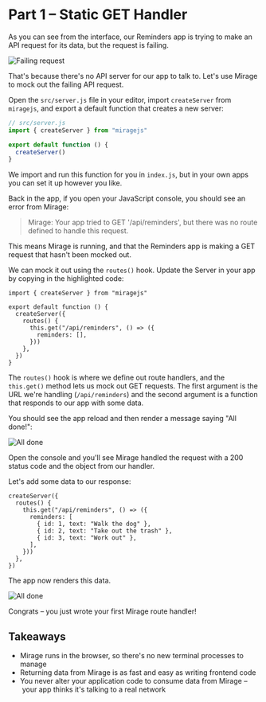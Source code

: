 # Part 1 – Static GET Handler

As you can see from the interface, our Reminders app is trying to make an API request for its data, but the request is failing.

![Failing request](../../assets/images/tutorial/part-1-failing.png)

That's because there's no API server for our app to talk to. Let's use Mirage to mock out the failing API request.

Open the `src/server.js` file in your editor, import `createServer` from `miragejs`, and export a default function that creates a new server:

```js
// src/server.js
import { createServer } from "miragejs"

export default function () {
  createServer()
}
```

We import and run this function for you in `index.js`, but in your own apps you can set it up however you like.

Back in the app, if you open your JavaScript console, you should see an error from Mirage:

> Mirage: Your app tried to GET '/api/reminders', but there was no route defined to handle this request.

This means Mirage is running, and that the Reminders app is making a GET request that hasn't been mocked out.

We can mock it out using the `routes()` hook. Update the Server in your app by copying in the highlighted code:

```js{4-10}
import { createServer } from "miragejs"

export default function () {
  createServer({
    routes() {
      this.get("/api/reminders", () => ({
        reminders: [],
      }))
    },
  })
}
```

The `routes()` hook is where we define out route handlers, and the `this.get()` method lets us mock out GET requests. The first argument is the URL we're handling (`/api/reminders`) and the second argument is a function that responds to our app with some data.

You should see the app reload and then render a message saying "All done!":

![All done](../../assets/images/tutorial/part-1-all-done.png)

Open the console and you'll see Mirage handled the request with a 200 status code and the object from our handler.

Let's add some data to our response:

```js{4-8}
createServer({
  routes() {
    this.get("/api/reminders", () => ({
      reminders: [
        { id: 1, text: "Walk the dog" },
        { id: 2, text: "Take out the trash" },
        { id: 3, text: "Work out" },
      ],
    }))
  },
})
```

The app now renders this data.

![All done](../../assets/images/tutorial/part-1-reminders.png)

Congrats – you just wrote your first Mirage route handler!

## Takeaways

- Mirage runs in the browser, so there's no new terminal processes to manage
- Returning data from Mirage is as fast and easy as writing frontend code
- You never alter your application code to consume data from Mirage – your app thinks it's talking to a real network
